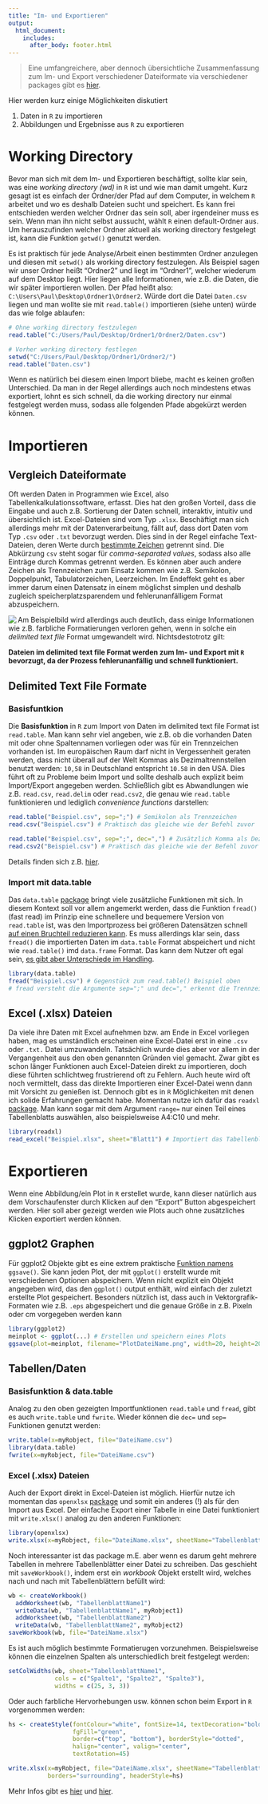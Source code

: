 ```yaml
---
title: "Im- und Exportieren"
output: 
  html_document:
    includes:
      after_body: footer.html 
---
```


> Eine umfangreichere, aber dennoch übersichtliche Zusammenfassung zum Im- und Export verschiedener Dateiformate via verschiedener packages gibt es [hier](https://cran.r-project.org/web/packages/rio/vignettes/rio.html).

Hier werden kurz einige Möglichkeiten diskutiert

1. Daten in `R` zu importieren
2. Abbildungen und Ergebnisse aus `R` zu exportieren

# Working Directory
Bevor man sich mit dem Im- und Exportieren beschäftigt, sollte klar sein, was eine *working directory (wd)* in `R` ist und wie man damit umgeht. Kurz gesagt ist es einfach der Ordner/der Pfad auf dem Computer, in welchem `R` arbeitet und wo es deshalb Dateien sucht und speichert. Es kann frei entschieden werden welcher Ordner das sein soll, aber irgendeiner muss es sein. Wenn man ihn nicht selbst aussucht, wählt `R` einen default-Ordner aus. Um herauszufinden welcher Ordner aktuell als working directory festgelegt ist, kann die Funktion `getwd()` genutzt werden.

Es ist praktisch für jede Analyse/Arbeit einen bestimmten Ordner anzulegen und diesen mit `setwd()` als working directory festzulegen. Als Beispiel sagen wir unser Ordner heißt "Ordner2" und liegt im "Ordner1", welcher wiederum auf dem Desktop liegt. Hier liegen alle Informationen, wie z.B. die Daten, die wir später importieren wollen. Der Pfad heißt also: `C:\Users\Paul\Desktop\Ordner1\Ordner2`. Würde dort die Datei `Daten.csv` liegen und man wollte sie mit `read.table()` importieren (siehe unten) würde das wie folge ablaufen:

```r
# Ohne working directory festzulegen
read.table("C:/Users/Paul/Desktop/Ordner1/Ordner2/Daten.csv")

# Vorher working directory festlegen
setwd("C:/Users/Paul/Desktop/Ordner1/Ordner2/")
read.table("Daten.csv")
```

Wenn es natürlich bei diesem einen Import bliebe, macht es keinen großen Unterschied. Da man in der Regel allerdings auch noch mindestens etwas exportiert, lohnt es sich schnell, da die working directory nur einmal festgelegt werden muss, sodass alle folgenden Pfade abgekürzt werden können.

# Importieren

## Vergleich Dateiformate
Oft werden Daten in Programmen wie Excel, also Tabellenkalkulationssoftware, erfasst. Dies hat den großen Vorteil, dass die Eingabe und auch z.B. Sortierung der Daten schnell, interaktiv, intuitiv und übersichtlich ist. Excel-Dateien sind vom Typ `.xlsx`. 
Beschäftigt man sich allerdings mehr mit der Datenverarbeitung, fällt auf, dass dort Daten vom Typ `.csv` oder `.txt` bevorzugt werden. Dies sind in der Regel einfache Text-Dateien, deren Werte durch [bestimmte Zeichen](https://www.wikiwand.com/en/Delimiter-separated_values) getrennt sind. Die Abkürzung `csv` steht sogar für *comma-separated values*, sodass also alle Einträge durch Kommas getrennt werden. Es können aber auch andere Zeichen als Trennzeichen zum Einsatz kommen wie z.B. Semikolon, Doppelpunkt, Tabulatorzeichen, Leerzeichen. Im Endeffekt geht es aber immer darum einen Datensatz in einem möglichst simplen und deshalb zugleich speicherplatzsparendem und fehlerunanfälligem Format abzuspeichern.

<img src="images/XLSXtoCSV.PNG" align="left">

Am Beispielbild wird allerdings auch deutlich, dass einige Informationen wie z.B. farbliche Formatierungen verloren gehen, wenn in solche ein *delimited text file* Format umgewandelt wird. Nichtsdestotrotz gilt:

**Dateien im delimited text file Format werden zum Im- und Export mit `R` bevorzugt, da der Prozess fehlerunanfällig und schnell funktioniert.**

## Delimited Text File Formate

### Basisfuntkion
Die **Basisfunktion** in `R` zum Import von Daten im delimited text file Format ist `read.table`. Man kann sehr viel angeben, wie z.B. ob die vorhanden Daten mit oder ohne Spaltennamen vorliegen oder was für ein Trennzeichen vorhanden ist. 
Im europäischen Raum darf nicht in Vergessenheit geraten werden, dass nicht überall auf der Welt Kommas als Dezimaltrennstellen benutzt werden: `10,58` in Deutschland entspricht `10.58` in den USA. Dies führt oft zu Probleme beim Import und sollte deshalb auch explizit beim Import/Export angegeben werden.
Schließlich gibt es Abwandlungen wie z.B. `read.csv`, `read.delim` oder `read.csv2`, die genau wie `read.table` funktionieren und lediglich *convenience functions* darstellen:

```r
read.table("Beispiel.csv", sep=";") # Semikolon als Trennzeichen
read.csv("Beispiel.csv") # Praktisch das gleiche wie der Befehl zuvor

read.table("Beispiel.csv", sep=";", dec=",") # Zusätzlich Komma als Dezimaltrennzeichen
read.csv2("Beispiel.csv") # Praktisch das gleiche wie der Befehl zuvor
```

Details finden sich z.B. [hier](https://cran.r-project.org/doc/manuals/R-data.html#Variations-on-read_002etable).

### Import mit data.table
Das `data.table` [package](https://cran.r-project.org/web/packages/data.table/index.html) bringt viele zusätzliche Funktionen mit sich. In diesem Kontext soll vor allem angemerkt werden, dass die Funktion `fread()` (fast read) im Prinzip eine schnellere und bequemere Version von `read.table` ist, was den Importprozess bei größeren Datensätzen schnell [auf einen Bruchteil reduzieren kann](https://csgillespie.github.io/efficientR/5-3-importing-data.html#fast-data-reading). Es muss allerdings klar sein, dass `fread()` die importierten Daten im `data.table` Format abspeichert und nicht wie `read.table()` imd `data.frame` Format. Das kann dem Nutzer oft egal sein, [es gibt aber Unterschiede im Handling](https://stackoverflow.com/questions/13618488/what-you-can-do-with-a-data-frame-that-you-cant-with-a-data-table).

```r
library(data.table)
fread("Beispiel.csv") # Gegenstück zum read.table() Beispiel oben
# fread versteht die Argumente sep=";" und dec="," erkennt die Trennzeichen in der Regel aber automatisch
```

## Excel (.xlsx) Dateien
Da viele ihre Daten mit Excel aufnehmen bzw. am Ende in Excel vorliegen haben, mag es umständlich erscheinen eine Excel-Datei erst in eine `.csv` oder `.txt.` Datei umzuwandeln. Tatsächlich wurde dies aber vor allem in der Vergangenheit aus den oben genannten Gründen viel gemacht. Zwar gibt es schon länger Funktionen auch Excel-Dateien direkt zu importieren, doch diese führten schlichtweg frustrierend oft zu Fehlern. Auch heute wird oft noch vermittelt, dass das direkte Importieren einer Excel-Datei wenn dann mit Vorsicht zu genießen ist. Dennoch gibt es in `R` Möglichkeiten mit denen ich solide Erfahrungen gemacht habe. Momentan nutze ich dafür das `readxl` [package](https://cran.r-project.org/web/packages/readxl/index.html). Man kann sogar mit dem Argument `range=` nur einen Teil eines Tabellenblatts auswählen, also beispielsweise A4:C10 und mehr.  


```r
library(readxl)
read_excel("Beispiel.xlsx", sheet="Blatt1") # Importiert das Tabellenblatt "Blatt1" aus der "Beispiel.xlsx" Datei
```

# Exportieren
Wenn eine Abbildung/ein Plot in `R` erstellet wurde, kann dieser natürlich aus dem Vorschaufenster durch Klicken auf den "Export" Button abgespeichert werden. Hier soll aber gezeigt werden wie Plots auch ohne zusätzliches Klicken exportiert werden können.

## ggplot2 Graphen
Für ggplot2 Objekte gibt es eine extrem praktische [Funktion namens](https://ggplot2.tidyverse.org/reference/ggsave.html) `ggsave()`. Sie kann jeden Plot, der mit `ggplot()` erstellt wurde mit verschiedenen Optionen abspeichern. Wenn nicht explizit ein Objekt angegeben wird, das den `ggplot()` output enthält, wird einfach der zuletzt erstellte Plot gespeichert.
Besonders nützlich ist, dass auch in Vektorgrafik-Formaten wie z.B. `.eps` abgespeichert und die genaue Größe in z.B. Pixeln oder cm vorgegeben werden kann

```r
library(ggplot2)
meinplot <- ggplot(...) # Erstellen und speichern eines Plots
ggsave(plot=meinplot, filename="PlotDateiName.png", width=20, height=20, units="cm") # Speichere Plot in 20cm x 20cm als png-Datei mit dem Namen "PlotDateiName"
```

## Tabellen/Daten
### Basisfunktion & data.table
Analog zu den oben gezeigten Importfunktionen `read.table` und `fread`, gibt es auch `write.table` und `fwrite`. Wieder können die `dec=` und `sep=` Funktionen genutzt werden:

```r
write.table(x=myRobject, file="DateiName.csv")
library(data.table)
fwrite(x=myRobject, file="DateiName.csv")
```

### Excel (.xlsx) Dateien
Auch der Export direkt in Excel-Dateien ist möglich. Hierfür nutze ich momentan das `openxlsx` [package](https://cran.r-project.org/web/packages/openxlsx/index.html) und somit ein anderes (!) als für den Import aus Excel. Der einfache Export einer Tabelle in eine Datei funktioniert mit `write.xlsx()` analog zu den anderen Funktionen:

```r
library(openxlsx)
write.xlsx(x=myRobject, file="DateiName.xlsx", sheetName="TabellenblattName")
```

Noch interessanter ist das package m.E. aber wenn es darum geht mehrere Tabellen in mehrere Tabellenblätter einer Datei zu schreiben. Das geschieht mit `saveWorkbook()`, indem erst ein *workbook* Objekt erstellt wird, welches nach und nach mit Tabellenblättern befüllt wird:

```r
wb <- createWorkbook()
  addWorksheet(wb, "TabellenblattName1")
  writeData(wb, "TabellenblattName1", myRobject1)
  addWorksheet(wb, "TabellenblattName2")
  writeData(wb, "TabellenblattName2", myRobject2)
saveWorkbook(wb, file="DateiName.xlsx")
```

Es ist auch möglich bestimmte Formatierugen vorzunehmen. Beispielsweise können die einzelnen Spalten als unterschiedlich breit festgelegt werden:

```r
setColWidths(wb, sheet="TabellenblattName1", 
             cols = c("Spalte1", "Spalte2", "Spalte3"), 
             widths = c(25, 3, 3))
```

Oder auch farbliche Hervorhebungen usw. können schon beim Export in `R` vorgenommen werden:
```r
hs <- createStyle(fontColour="white", fontSize=14, textDecoration="bold",
                  fgFill="green", 
                  border=c("top", "bottom"), borderStyle="dotted", 
                  halign="center", valign="center",
                  textRotation=45)

write.xlsx(x=myRobject, file="DateiName.xlsx", sheetName="TabellenblattName", 
           borders="surrounding", headerStyle=hs)
```

Mehr Infos gibt es [hier](https://rdrr.io/cran/openxlsx/man/createStyle.html) und [hier](https://cran.r-project.org/web/packages/openxlsx/vignettes/Introduction.pdf).